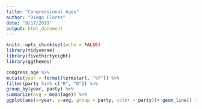 ```yaml
---
title: "Congressional Ages"
author: "Diego Flores"
date: "9/17/2019"
output: html_document
---
```


```r
knitr::opts_chunk$set(echo = FALSE)
library(tidyverse)
library(fivethirtyeight)
library(ggthemes)
```
```r
congress_age %>%
mutate(year = format(termstart, "%Y")) %>%
filter(party %in% c("R", "D")) %>%
group_by(year, party) %>%
summarize(avg = mean(age)) %>%
ggplot(aes(x=year, y=avg, group = party, color = party))+ geom_line() + labs(title = "something", subtitle = "At start of term, 1947-2013", source = "538 R Package") + theme_fivethirtyeight() + scale_color_fivethirtyeight()
```






